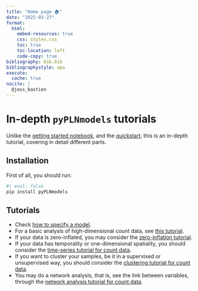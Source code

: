 ```yaml
---
title: "Home page 🏠"
date: "2025-03-27"
format:
  html:
    embed-resources: true
    css: styles.css
    toc: true
    toc-location: left
    code-copy: true
bibliography: bib.bib
bibliographystyle: apa
execute:
  cache: true
nocite: |
  @joss_bastien
---
```


# In-depth `pyPLNmodels` tutorials
Unlike the [getting started
notebook](https://github.com/PLN-team/pyPLNmodels/blob/main/Getting_started.ipynb),
and the [quickstart](https://github.com/PLN-team/pyPLNmodels), this is an
in-depth tutorial, covering in detail different parts.

## Installation

First of all, you should run:

```python
#| eval: false
pip install pyPLNmodels
```

## Tutorials

- Check [how to specify a model](model_specifying.html).
- For a basic analysis of high-dimensional count data, see [this tutorial](basic_analysis.html).
- If your data is zero-inflated, you may consider the [zero-inflation tutorial](zero_inflation.html).
- If your data has temporality or one-dimensional spatiality, you should consider the [time-series tutorial for count data](autoreg.html).
- If you want to cluster your samples, be it in a supervised or unsupervised way, you should consider the [clustering tutorial for count data](clustering.html).
- You may do a network analysis, that is, see the link between variables, through the [network analysis tutorial for count data](network_analysis.html).
